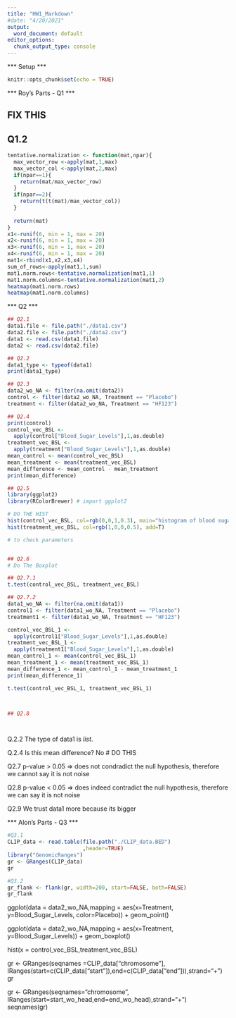 ```yaml
---
title: "HW1_Markdown"
#date: "4/20/2021"
output:
  word_document: default
editor_options: 
  chunk_output_type: console
---
```




*** Setup ***

```r
knitr::opts_chunk$set(echo = TRUE)
```



*** Roy's Parts - Q1 ***

## FIX THIS

## Q1.2

```r
tentative.normalization <- function(mat,npar){
  max_vector_row <-apply(mat,1,max)
  max_vector_col <-apply(mat,2,max)
  if(npar==1){
    return(mat/max_vector_row)
  }
  if(npar==2){
    return(t(t(mat)/max_vector_col))
  }
  
  return(mat)
}
x1<-runif(6, min = 1, max = 20)
x2<-runif(6, min = 1, max = 20)
x3<-runif(6, min = 1, max = 20)
x4<-runif(6, min = 1, max = 20)
mat1<-rbind(x1,x2,x3,x4)
sum_of_rows<-apply(mat1,1,sum)
mat1.norm.rows<-tentative.normalization(mat1,1)
mat1.norm.columns<-tentative.normalization(mat1,2)
heatmap(mat1.norm.rows)
heatmap(mat1.norm.columns)
```


*** Q2 ***


```r

## Q2.1
data1.file <- file.path("./data1.csv")
data2.file <- file.path("./data2.csv")
data1 <- read.csv(data1.file)
data2 <- read.csv(data2.file)

## Q2.2
data1_type <- typeof(data1)
print(data1_type)

## Q2.3
data2_wo_NA <- filter(na.omit(data2))
control <- filter(data2_wo_NA, Treatment == "Placebo")
treatment <- filter(data2_wo_NA, Treatment == "HF123")

## Q2.4
print(control)
control_vec_BSL <- 
  apply(control["Blood_Sugar_Levels"],1,as.double)
treatment_vec_BSL <- 
  apply(treatment["Blood_Sugar_Levels"],1,as.double)
mean_control <- mean(control_vec_BSL)
mean_treatment <- mean(treatment_vec_BSL)
mean_difference <- mean_control - mean_treatment
print(mean_difference)

## Q2.5
library(ggplot2)
library(RColorBrewer) # import ggplot2

# DO THE HIST
hist(control_vec_BSL, col=rgb(0,0,1,0.3), main="histogram of blood sugar levels in the control and treatment groups", xlab="Blood sugar level")
hist(treatment_vec_BSL, col=rgb(1,0,0,0.5), add=T)

# to check parameters


## Q2.6
# Do The Boxplot

## Q2.7.1
t.test(control_vec_BSL, treatment_vec_BSL)

## Q2.7.2
data1_wo_NA <- filter(na.omit(data1))
control1 <- filter(data1_wo_NA, Treatment == "Placebo")
treatment1 <- filter(data1_wo_NA, Treatment == "HF123")

control_vec_BSL_1 <- 
  apply(control1["Blood_Sugar_Levels"],1,as.double)
treatment_vec_BSL_1 <- 
  apply(treatment1["Blood_Sugar_Levels"],1,as.double)
mean_control_1 <- mean(control_vec_BSL_1)
mean_treatment_1 <- mean(treatment_vec_BSL_1)
mean_difference_1 <- mean_control_1 - mean_treatment_1
print(mean_difference_1)

t.test(control_vec_BSL_1, treatment_vec_BSL_1)



## Q2.8




```

Q.2.2 The type of data1 is *list*.

Q.2.4
Is this mean difference? No
# DO THIS

Q2.7
p-value > 0.05 => does not condradict the null hypothesis, therefore we cannot say it is not noise

Q2.8
p-value < 0.05 => does indeed contradict the null hypothesis, therefore we can say it is not noise

Q2.9
We trust data1 more because its bigger





*** Alon's Parts - Q3 ***

```r

#Q3.1
CLIP_data <- read.table(file.path("./CLIP_data.BED")
                        ,header=TRUE)
library("GenomicRanges")
gr <- GRanges(CLIP_data)
gr

#Q3.2
gr_flank <- flank(gr, width=200, start=FALSE, both=FALSE)
gr_flank

```








ggplot(data = data2_wo_NA,mapping =  aes(x=Treatment, y=Blood_Sugar_Levels, color=Placebo)) +
    geom_point()


ggplot(data = data2_wo_NA,mapping =  aes(x=Treatment, y=Blood_Sugar_Levels)) +
    geom_boxplot()


hist(x = control_vec_BSL,treatment_vec_BSL)









gr <- GRanges(seqnames =CLIP_data["chromosome"], IRanges(start=c(CLIP_data["start"]),end=c(CLIP_data["end"])),strand="+")
gr





gr <- GRanges(seqnames="chromosome", IRanges(start=start_wo_head,end=end_wo_head),strand="+")
seqnames(gr)
